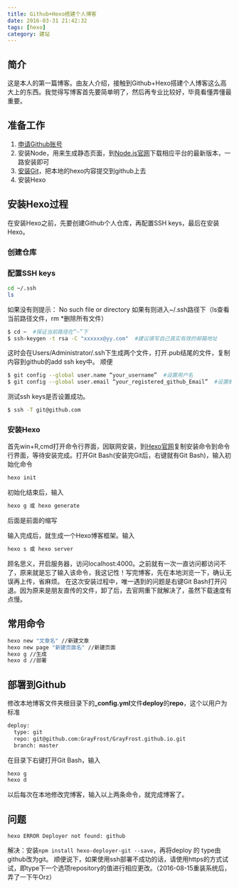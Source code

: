 ```yaml
---
title: Github+Hexo搭建个人博客
date: 2016-03-31 21:42:32
tags: [hexo]
category: 建站
---
```


## 简介
这是本人的第一篇博客。由友人介绍，接触到Github+Hexo搭建个人博客这么高大上的东西。我觉得写博客首先要简单明了，然后再专业比较好，毕竟看懂弄懂最重要。

## 准备工作
1. [申请Github账号](http://jingyan.baidu.com/article/455a9950abe0ada167277864.html)
2. 安装Node，用来生成静态页面，到[Node.js官网](https://nodejs.org/en/)下载相应平台的最新版本，一路安装即可
3. [安装Git](https://git-scm.com/)，把本地的hexo内容提交到github上去
4. 安装Hexo

## 安装Hexo过程
在安装Hexo之前，先要创建Github个人仓库，再配置SSH keys，最后在安装Hexo。

### 创建仓库
### 配置SSH keys
```bash
cd ~/.ssh
ls
```
如果没有则提示： No such file or directory
如果有则进入~/.ssh路径下（ls查看当前路径文件，rm *删除所有文件）
```bash
$ cd ~  #保证当前路径在”~”下
$ ssh-keygen -t rsa -C "xxxxxx@yy.com"  #建议填写自己真实有效的邮箱地址
```
这时会在Users/Administrator/.ssh下生成两个文件，打开.pub结尾的文件，复制内容到github的add ssh key中。
顺便
```bash
$ git config --global user.name “your_username”  #设置用户名
$ git config --global user.email “your_registered_github_Email”  #设置邮箱地址
```
测试ssh keys是否设置成功。
```bash
$ ssh -T git@github.com
```

### 安装Hexo
首先win+R,cmd打开命令行界面，因联网安装，到[Hexo官网](https://hexo.io/)复制安装命令到命令行界面，等待安装完成。打开Git Bash(安装完Git后，右键就有Git Bash)，输入初始化命令
```bash
hexo init
```
初始化结束后，输入
```bash
hexo g 或 hexo generate
```
后面是前面的缩写

输入完成后，就生成一个Hexo博客框架。输入
```bash
hexo s 或 hexo server
```
顾名思义，开启服务器，访问localhost:4000。之前就有一次一直访问都访问不了，原来就是忘了输入该命令，我这记性！写完博客，先在本地浏览一下，确认无误再上传，省麻烦。
在这次安装过程中，唯一遇到的问题是右键Git Bash打开闪退。因为原来是朋友直传的文件，卸了后，去官网重下就解决了，虽然下载速度有点慢。

## 常用命令
```bash
hexo new "文章名" //新建文章
hexo new page "新建页面名" //新建页面
hexo g //生成
hexo d //部署
```

## 部署到Github
修改本地博客文件夹根目录下的<strong>_config.yml</strong>文件**deploy**的**repo**，这个以用户为标准
```bash
deploy:
  type: git
  repo: git@github.com:GrayFrost/GrayFrost.github.io.git
  branch: master
```
在目录下右键打开Git Bash，输入
```bash
hexo g
hexo d
```
以后每次在本地修改完博客，输入以上两条命令，就完成博客了。

## 问题
`hexo ERROR Deployer not found: github`

解决：安装`npm install hexo-deployer-git --save`，再将deploy 的 type由github改为git。
顺便说下，如果使用ssh部署不成功的话，请使用https的方式试试，即type下一个选项repository的值进行相应更改。（2016-08-15重装系统后，弄了一下午Orz）
